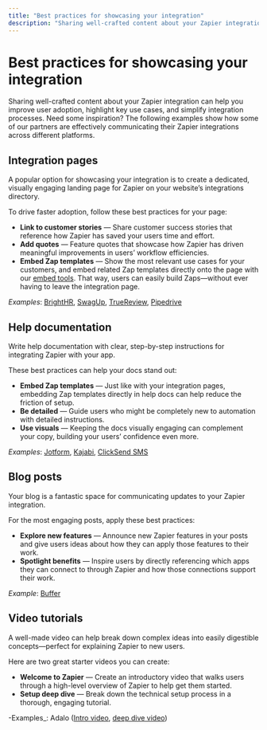 ```yaml
---
title: "Best practices for showcasing your integration"
description: "Sharing well-crafted content about your Zapier integration can help you improve user adoption, highlight key use cases, and simplify integration processes. Need some inspiration? The following examples show how some of our partners are effectively communicating their Zapier integrations across different platforms."
---
```


# Best practices for showcasing your integration

Sharing well-crafted content about your Zapier integration can help you improve user adoption, highlight key use cases, and simplify integration processes. Need some inspiration? The following examples show how some of our partners are effectively communicating their Zapier integrations across different platforms.

## Integration pages

A popular option for showcasing your integration is to create a dedicated, visually engaging landing page for Zapier on your website’s integrations directory. 

To drive faster adoption, follow these best practices for your page:

- **Link to customer stories** — Share customer success stories that reference how Zapier has saved your users time and effort.
- **Add quotes** — Feature quotes that showcase how Zapier has driven meaningful improvements in users’ workflow efficiencies.
- **Embed Zap templates** — Show the most relevant use cases for your customers, and embed related Zap templates directly onto the page with our [embed tools](https://zapier.com/developer-platform/embed-tools). That way, users can easily build Zaps—without ever having to leave the integration page.

_Examples_: [BrightHR](https://www.brighthr.com/ca/integrations/zapier/), [SwagUp](https://www.swagup.com/integrations/zapier), [TrueReview](https://www.truereview.co/app/zaps), [Pipedrive](https://www.pipedrive.com/en/marketplace/app/zapier/10f6b602cda330ef)

## Help documentation

Write help documentation with clear, step-by-step instructions for integrating Zapier with your app. 

These best practices can help your docs stand out: 

- **Embed Zap templates** — Just like with your integration pages, embedding Zap templates directly in help docs can help reduce the friction of setup.
- **Be detailed** — Guide users who might be completely new to automation with detailed instructions.
- **Use visuals** — Keeping the docs visually engaging can complement your copy, building your users’ confidence even more.

_Examples_: [Jotform](https://www.jotform.com/help/how-to-use-zapier-with-jotform/), [Kajabi](https://help.kajabi.com/hc/en-us/articles/360037178613-How-to-Use-Zapier-With-Kajabi), [ClickSend SMS](https://help.clicksend.com/article/0to8xcbzq8-integrate-clicksend-with-zapier)

## Blog posts

Your blog is a fantastic space for communicating updates to your Zapier integration.

For the most engaging posts, apply these best practices:

- **Explore new features**  — Announce new Zapier features in your posts and give users ideas about how they can apply those features to their work.
- **Spotlight benefits** — Inspire users by directly referencing which apps they can connect to through Zapier and how those connections support their work.

_Example_: [Buffer](https://buffer.com/resources/buffer-zapier-integration/)

## Video tutorials

A well-made video can help break down complex ideas into easily digestible concepts—perfect for explaining Zapier to new users.

Here are two great starter videos you can create:

- **Welcome to Zapier** — Create an introductory video that walks users through a high-level overview of Zapier to help get them started.
- **Setup deep dive** — Break down the technical setup process in a thorough, engaging tutorial.

-Examples_: Adalo ([Intro video](https://www.youtube.com/watch?v=2IrXNEJkvcQ&t=2s), [deep dive video](https://www.youtube.com/watch?v=nS4C7-7D14M&t=1s))